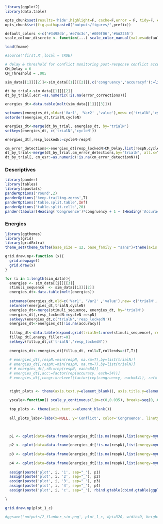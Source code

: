 ```r
library(ggplot2)
library(data.table)

opts_chunk$set(results='hide',highlight=F, cache=F,error = F, tidy=F, echo=F, message=F, warning=F, comment=NA, external=F,split=F, dpi=320, dev='png', dev.args = list(type='cairo'))
opts_chunk$set(fig.path=paste0('outputs/figures/',prefix))

default_colors <-c('#3498db','#e74c3c','#009f06','#AA2255')
scale_colour_discrete <- function(...) scale_color_manual(values=default_colors, ...)

load(fname)

#source('first.R',local = TRUE)

# delay & threshold for conflict monitoring post-response conflict accumulator for error detection
CM_Delay = 6
CM_Threshold = .005

sim_data[[1]][[2]]<-sim_data[[1]][[2]][,c('congruency','accuracyf'):=list(droplevels(factor(congruency, levels=c('compatible','neutral','incompatible'), labels=c('Compatible','Neutral','Incompatible'))),factor(accuracy, labels=c('Errors','Correct')))]

dt_by_trial<-sim_data[[1]][[2]]
dt_by_trial[,ecr:=as.numeric(!is.na(error_corrections))]

energies_dt<-data.table(melt(sim_data[[1]][[3]]))

setnames(energies_dt,old=c('Var1', 'Var2' ,'value'),new= c('trialN','cycleN','energy'))
setorder(energies_dt,trialN,cycleN)

energies_dt<-merge(dt_by_trial, energies_dt, by='trialN')
setkeyv(energies_dt, c('trialN','cycleN'))

energies_dt[,resp_lockedN:=cycleN-respN]

cm_error_detections<-energies_dt[resp_lockedN>CM_Delay,list(respN,cycleN,cum_energy=cumsum(energy) ),by=trialN][cum_energy>CM_Threshold,list(cm_error_detectionN=cycleN[1], cm_error_detection_energy=cum_energy[1]*1000),by=trialN]
dt_by_trial<-merge(dt_by_trial,cm_error_detections,by='trialN', all.x=T)
dt_by_trial[, cm_esr:=as.numeric(!is.na(cm_error_detectionN))]
```

### Descriptives
```r
library(pander)
library(tables)
library(apastats)
panderOptions('round',2)
panderOptions('keep.trailing.zeros',T)
panderOptions('table.split.table',Inf)
panderOptions('table.split.cells',20)
pander(tabular(Heading('Congruence')*congruency + 1 ~ (Heading('Accuracy')*accuracy*Format(digits=2)+(Heading()*accuracyf + 1) *(Heading('RT')*RTs+Heading('RM ESR')*ecr*Format(f.round())+Heading('CM ESR')*cm_esr*Format(f.round())))*Heading()*mymean+1, data = dt_by_trial))
```

### Energies


```r
library(ggthemes)
library(grid)
library(gridExtra)
theme_set(theme_tufte(base_size = 12, base_family = "sans")+theme(axis.line=element_line(),axis.line.x=element_line(),axis.line.y=element_line(),panel.grid=element_line(colour = 'darkgray',size = I(4)),legend.title=element_text(size=rel(1)), strip.text=element_text(size=rel(1)), axis.text=element_text(size=rel(1)), axis.title=element_text(size=rel(1)), legend.position	='right', plot.title=element_text(size=rel(1)), text=element_text(size=12), legend.text=element_text(size=rel(1))))

grid.draw.np<-function (x){
  grid.newpage()
  grid.draw(x)
}

for (i in 1:length(sim_data)){
  energies <- sim_data[[i]][[3]]
  stimuli_sequence  <- sim_data[[i]][[2]]
  energies_dt<-data.table(melt(energies))
  
  setnames(energies_dt,old=c('Var1', 'Var2' ,'value'),new= c('trialN','cycleN','energy'))
  setorder(energies_dt,trialN,cycleN)
  energies_dt<-merge(stimuli_sequence, energies_dt, by='trialN')
  energies_dt[,resp_lockedN:=cycleN-respN]
  setkeyv(energies_dt,c('trialN','resp_lockedN'))
  energies_dt<-energies_dt[!is.na(accuracy)]
  
  fillup_dt<-data.table(expand.grid(trialN=1:nrow(stimuli_sequence), resp_lockedN=-50:50))
  fillup_dt[,energy_filler:=0]
  setkeyv(fillup_dt,c('trialN','resp_lockedN'))
  
  energies_dt<-energies_dt[fillup_dt, roll=T,rollends=c(T,T)]
  
  # energies_dt[,respN:=min(respN, na.rm=T),by=list(trialN)]
  # energies_dt[,respN:=min(respN, na.rm=T),by=list(trialN)]
  # # energies_dt[,rN:=rep(respN, each=54)]
  # energies_dt[,acc:=factor(rep(accuracy, each=54))]
  # energies_dt[,congr:=relevel(factor(rep(congruency, each=54)), ref='incompatible')]
  

  right_plots <- theme(axis.text.y=element_blank(), axis.title.y=element_blank())
  
  yscale<-function() scale_y_continuous(lim=c(0,0.035), breaks=seq(0,.03,.01))
  
  top_plots <- theme(axis.text.x=element_blank())
  
  all_plots_labs<-labs(x=NULL, y='Conflict', color='Congruence', linetype='Accuracy')
  

  
  p1 <- qplot(data=data.frame(energies_dt[!is.na(respN),list(energy=mymean(energy)), by=list(resp_lockedN,congruency,accuracyf)]), x=resp_lockedN,y=energy, linetype=accuracyf, color=congruency, geom='line', size=I(1))+ ggtitle('Response-locked')+scale_x_continuous(breaks=seq(-50,50,by=25))+top_plots+yscale()+all_plots_labs
  
  p2 <- qplot(data=data.frame(energies_dt[!is.na(respN),list(energy=mymean(energy)), by=list(cycleN,congruency,accuracyf)]), x=cycleN,y=energy, linetype=accuracyf, color=congruency, geom='line', size=I(1)) + ggtitle('Stimulus-locked') + right_plots + top_plots+yscale()+scale_x_continuous(breaks=seq(0,50,by=10))+all_plots_labs
  
  p3 <- qplot(data=data.frame(energies_dt[!is.na(respN),list(energy=mymean(energy)), by=list(resp_lockedN,accuracyf)]), x=resp_lockedN,y=energy, linetype=accuracyf,  geom='line', size=I(1))+scale_x_continuous(breaks=seq(-50,50,by=25))+yscale()+all_plots_labs
  
  p4 <- qplot(data=data.frame(energies_dt[!is.na(respN),list(energy=mymean(energy)), by=list(cycleN,accuracyf)]), x=cycleN,y=energy, linetype=accuracyf,  geom='line', size=I(1))+right_plots+yscale()+scale_x_continuous(breaks=seq(0,50,by=10))+all_plots_labs
  
  assign(paste('plot', i, '1', sep="_"), p1)
  assign(paste('plot', i, '2', sep="_"), p2)
  assign(paste('plot', i, '3', sep="_"), p3)
  assign(paste('plot', i, '4', sep="_"), p4)
  assign(paste('plot', i, 'c', sep="_"), rbind.gtable(cbind.gtable(ggplotGrob(p1+theme(legend.position='none')),ggplotGrob(p2)),cbind.gtable(ggplotGrob(p3+theme(legend.position='none')),ggplotGrob(p4))))
  
}

grid.draw.np(plot_1_c)

#ggsave('outputs/2_flanker_sim.png', plot_1_c, dpi=320, width=9, height=7,limitsize = F, type = "cairo-png")
```
